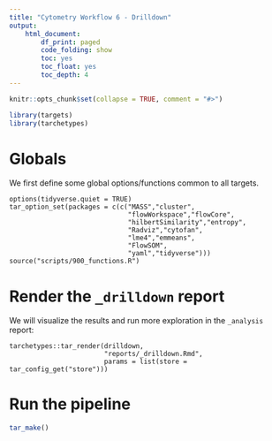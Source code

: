 ```yaml
---
title: "Cytometry Workflow 6 - Drilldown"
output: 
    html_document:
        df_print: paged
        code_folding: show
        toc: yes
        toc_float: yes
        toc_depth: 4
---
```


```r
knitr::opts_chunk$set(collapse = TRUE, comment = "#>")
```

```r
library(targets)
library(tarchetypes)
```

# Globals

We first define some global options/functions common to all targets.

```targets
options(tidyverse.quiet = TRUE)
tar_option_set(packages = c(c("MASS","cluster",
                              "flowWorkspace","flowCore",
                              "hilbertSimilarity","entropy",
                              "Radviz","cytofan",
                              "lme4","emmeans",
                              "FlowSOM",
                              "yaml","tidyverse")))
source("scripts/900_functions.R")
```

# Render the `_drilldown` report

We will visualize the results and run more exploration in the `_analysis` report:

```targets
tarchetypes::tar_render(drilldown,
                        "reports/_drilldown.Rmd",
                        params = list(store = tar_config_get("store")))
```

# Run the pipeline

```r
tar_make()
```
